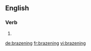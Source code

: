 ==English==

===Verb===
{{head|en|present participle}}

# {{present participle of|brazen|lang=en}}

[[de:brazening]]
[[fr:brazening]]
[[vi:brazening]]
